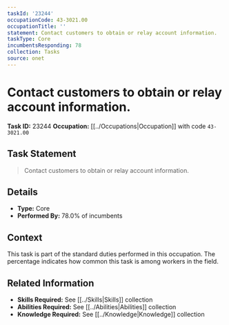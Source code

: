 ```yaml
---
taskId: '23244'
occupationCode: 43-3021.00
occupationTitle: ''
statement: Contact customers to obtain or relay account information.
taskType: Core
incumbentsResponding: 78
collection: Tasks
source: onet
---
```

# Contact customers to obtain or relay account information.

**Task ID:** 23244
**Occupation:** [[../Occupations|Occupation]] with code `43-3021.00`

## Task Statement

> Contact customers to obtain or relay account information.

## Details

- **Type:** Core
- **Performed By:** 78.0% of incumbents

## Context

This task is part of the standard duties performed in this occupation. The percentage indicates how common this task is among workers in the field.

## Related Information

- **Skills Required:** See [[../Skills|Skills]] collection
- **Abilities Required:** See [[../Abilities|Abilities]] collection
- **Knowledge Required:** See [[../Knowledge|Knowledge]] collection
